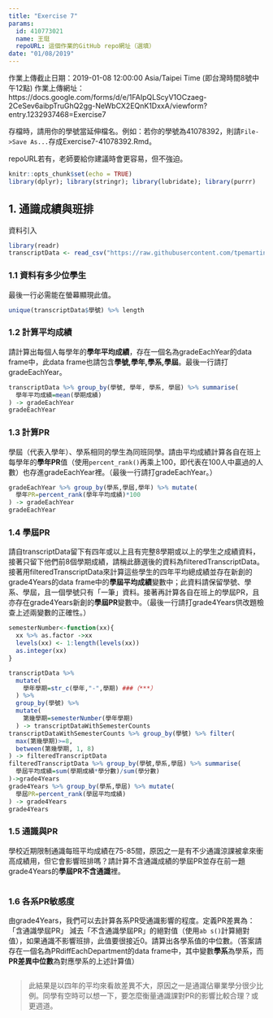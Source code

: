 ```yaml
---
title: "Exercise 7"
params:
  id: 410773021
  name: 王珽
  repoURL: 這個作業的GitHub repo網址（選填）
date: "01/08/2019"
---
```

作業上傳截止日期：2019-01-08 12:00:00 Asia/Taipei Time (即台灣時間8號中午12點)
作業上傳網址：https://docs.google.com/forms/d/e/1FAIpQLScyV1OCzaeg-2CeSev6aibpTruGhQ2gg-NeWbCX2EQnK1DxxA/viewform?entry.1232937468=Exercise7

存檔時，請用你的學號當延伸檔名。例如：若你的學號為41078392，則請`File->Save As...`存成Exercise7-41078392.Rmd。

repoURL若有，老師要給你建議時會更容易，但不強迫。

```r
knitr::opts_chunk$set(echo = TRUE)
library(dplyr); library(stringr); library(lubridate); library(purrr)
```

## 1. 通識成績與班排

資料引入
```r
library(readr)
transcriptData <- read_csv("https://raw.githubusercontent.com/tpemartin/github-data/master/transcriptFinal2.csv",col_types = cols(學期成績 = col_double()))
```

### 1.1 資料有多少位學生
最後一行必需能在螢幕顯現此值。
```r
unique(transcriptData$學號) %>% length
```


### 1.2 計算平均成績
請計算出每個人每學年的**學年平均成績**，存在一個名為gradeEachYear的data frame中，此data frame也請包含**學號,學年,學系,學屆**。最後一行請打gradeEachYear。

```r
transcriptData %>% group_by(學號, 學年, 學系, 學屆) %>% summarise(
  學年平均成績=mean(學期成績)
) -> gradeEachYear
gradeEachYear

```


### 1.3 計算PR
學屆（代表入學年）、學系相同的學生為同班同學。請由平均成績計算各自在班上每學年的**學年PR**值（使用`percent_rank()`再乘上100，即代表在100人中贏過的人數）也存進gradeEachYear裡。（最後一行請打gradeEachYear。）

```r
gradeEachYear %>% group_by(學系,學屆,學年) %>% mutate(
  學年PR=percent_rank(學年平均成績)*100
) -> gradeEachYear
gradeEachYear
```


### 1.4 學屆PR
請自transcriptData留下有四年或以上且有完整8學期或以上的學生之成績資料，接著只留下他們前8個學期成績，請稱此篩選後的資料為filteredTranscriptData。接著用filteredTranscriptData來計算這些學生的四年平均總成績並存在新創的grade4Years的data frame中的**學屆平均成績**變數中；此資料請保留學號、學系、學屆，且一個學號只有「一筆」資料。接著再計算各自在班上的學屆PR，且亦存在grade4Years新創的**學屆PR**變數中。（最後一行請打grade4Years供改題檢查上述兩變數的正確性。）

```r
semesterNumber<-function(xx){
  xx %>% as.factor ->xx
  levels(xx) <- 1:length(levels(xx))
  as.integer(xx)
} 

transcriptData %>%
  mutate(
    學年學期=str_c(學年,"-",學期) ###（***）
  ) %>%
  group_by(學號) %>%
  mutate(
    第幾學期=semesterNumber(學年學期)
  ) -> transcriptDataWithSemesterCounts 
transcriptDataWithSemesterCounts %>% group_by(學號) %>% filter(
  max(第幾學期)>=8,
  between(第幾學期, 1, 8)
) -> filteredTranscriptData
filteredTranscriptData %>% group_by(學號,學系,學屆) %>% summarise(
  學屆平均成績=sum(學期成績*學分數)/sum(學分數)
)->grade4Years
grade4Years %>% group_by(學系,學屆) %>% mutate(
  學屆PR=percent_rank(學屆平均成績)
) -> grade4Years
grade4Years
``` 


### 1.5 通識與PR
學校近期限制通識每班平均成績在75-85間，原因之一是有不少通識涼課被拿來衝高成績用，但它會影響班排嗎？請計算不含通識成績的學屆PR並存在前一題grade4Years的**學屆PR不含通識**裡。

```r

```

### 1.6 各系PR敏感度
由grade4Years，我們可以去計算各系PR受通識影響的程度。定義PR差異為：「含通識學屆PR」 減去「不含通識學屆PR」的絕對值（使用`ab s()`計算絕對值），如果通識不影響班排，此值要很接近0。請算出各學系值的中位數。（答案請存在一個名為PRdiffEachDepartment的data frame中，其中變數**學系**為學系，而**PR差異中位數**為對應學系的上述計算值）

```r
```

> 此結果是以四年的平均來看故差異不大，原因之一是通識佔畢業學分很少比例。同學有空時可以想一下，要怎麼衡量通識課對PR的影響比較合理？或更週道。
